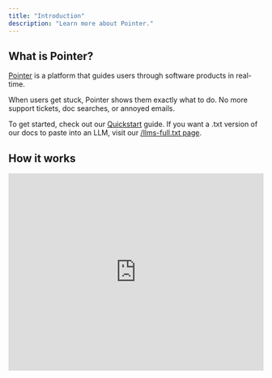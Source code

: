 ```yaml
---
title: "Introduction"
description: "Learn more about Pointer."
---
```


## What is Pointer?

[Pointer](https://pointer.so) is a platform that guides users through software products in real-time.&#x20;

When users get stuck, Pointer shows them exactly what to do. No more support tickets, doc searches, or annoyed emails.

To get started, check out our [Quickstart](https://docs.pointer.so/quickstart) guide. If you want a .txt version of our docs to paste into an LLM, visit our [/llms-full.txt page](https://docs.pointer.so/llms-full.txt). 

## How it works

<iframe width="100%" height="390" src="https://www.youtube.com/embed/11s10d9Y4UA" title="YouTube video player" frameborder="0" allow="accelerometer; autoplay; clipboard-write; encrypted-media; gyroscope; picture-in-picture; web-share" referrerpolicy="strict-origin-when-cross-origin" allowfullscreen />

## Key features

<CardGroup cols={2}>
  <Card title="In-app walkthroughs" icon="bullseye-pointer">
    * Visual step-by-step guides that show users exactly what to do.
  </Card>

  <Card title="AI chat support" icon="messages">
    * Instant answers to any question about your product, right where users need them.
  </Card>

  <Card title="Analytics" icon="chart-line">
    Track user questions and identify where they need more help.
  </Card>

  <Card title="Knowledge base" icon="book-open">
    Connect your documentation and support content to power accurate AI responses.
  </Card>
</CardGroup>

## Why Pointer?

<Accordion title="For developers" defaultOpen={false} icon="code">
  Build powerful user assistance in minutes, right alongside your app code. Our SDK automatically tracks UI elements — no manual tagging, no infrastructure headaches, just ship features faster. Check out our [Quickstart](https://docs.pointer.so/quickstart) guide to get started.
</Accordion>

<Accordion title="For product teams" defaultOpen={false} icon="cubes">
  Skip the clunky onboarding flows. Create interactive guides that adapt to each user's context and keep up with your rapid product changes. Get data on what users actually struggle with.
</Accordion>

<Accordion title="For support teams" defaultOpen={false} icon="headset">
  Answering the same "How do I..." question for the millionth time? Let AI handle the repetitive stuff while your team tackles complex issues. All while learning what documentation you really need.
</Accordion>

<Accordion title="For growth teams" defaultOpen={false} icon="chart-mixed">
  Transform confused signups into power users. Our interactive guides ensure users discover value quickly, engage with key features, and actually stick around.
</Accordion>

<Accordion title="For engineering leaders" defaultOpen={false} icon="webhook">
  Your engineers should build core product, not support tools. Pointer integrates seamlessly with your stack, scales with your needs, and keeps data under your control. Learn more about security [here](https://pointer.so/security).
</Accordion>